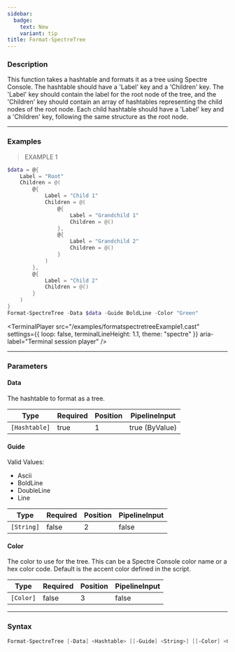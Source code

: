 ```yaml
---
sidebar:
  badge:
    text: New
    variant: tip
title: Format-SpectreTree
---
```





### Description

This function takes a hashtable and formats it as a tree using Spectre Console. The hashtable should have a 'Label' key and a 'Children' key. The 'Label' key should contain the label for the root node of the tree, and the 'Children' key should contain an array of hashtables representing the child nodes of the root node. Each child hashtable should have a 'Label' key and a 'Children' key, following the same structure as the root node.

---

### Examples
> EXAMPLE 1

```powershell
$data = @{
    Label = "Root"
    Children = @(
        @{
            Label = "Child 1"
            Children = @(
                @{
                    Label = "Grandchild 1"
                    Children = @()
                },
                @{
                    Label = "Grandchild 2"
                    Children = @()
                }
            )
        },
        @{
            Label = "Child 2"
            Children = @()
        }
    )
}
Format-SpectreTree -Data $data -Guide BoldLine -Color "Green"
```
<TerminalPlayer
    src="/examples/formatspectretreeExample1.cast"
    settings={{
        loop: false,
        terminalLineHeight: 1.1,
        theme: "spectre"
    }}
    aria-label="Terminal session player"
/>

---

### Parameters
#### **Data**
The hashtable to format as a tree.

|Type         |Required|Position|PipelineInput |
|-------------|--------|--------|--------------|
|`[Hashtable]`|true    |1       |true (ByValue)|

#### **Guide**

Valid Values:

* Ascii
* BoldLine
* DoubleLine
* Line

|Type      |Required|Position|PipelineInput|
|----------|--------|--------|-------------|
|`[String]`|false   |2       |false        |

#### **Color**
The color to use for the tree. This can be a Spectre Console color name or a hex color code. Default is the accent color defined in the script.

|Type     |Required|Position|PipelineInput|
|---------|--------|--------|-------------|
|`[Color]`|false   |3       |false        |

---

### Syntax
```powershell
Format-SpectreTree [-Data] <Hashtable> [[-Guide] <String>] [[-Color] <Color>] [<CommonParameters>]
```

